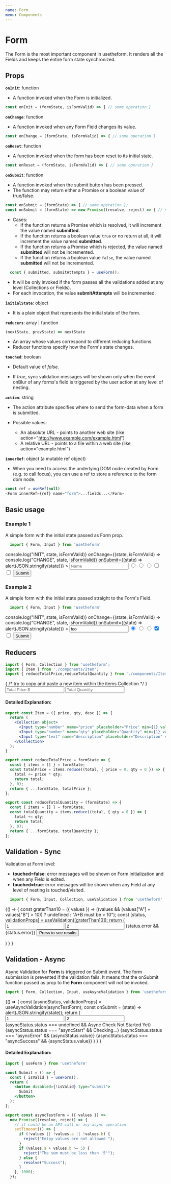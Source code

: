 ---
name: Form
menu: Components
---


# Form
The Form is the most important component in usetheform. It renders all the Fields and keeps the entire form state synchronized.

## Props

**`onInit`**: function

- A function invoked when the Form is initialized.

```javascript
const onInit = (formState, isFormValid) => { // some operation }
```

**`onChange`**: function

- A function invoked when any Form Field changes its value.

```javascript
const onChange = (formState, isFormValid) => { // some operation }
```

**`onReset`**: function

- A function invoked when the form has been reset to its initial state.

```javascript
const onReset = (formState, isFormValid) => { // some operation }
```

**`onSubmit`**: function

- A function invoked when the submit button has been pressed. 
- The function may return either a Promise or a boolean value of true/false.

```js
const onSubmit = (formState) => { // some operation };
const onSubmit = (formState) => new Promise((resolve, reject) => { // some async operation  });
```

- Cases:
  * If the function returns a Promise which is resolved, it will increment the value named **submitted**.
  * If the function returns a boolean value `true` or no return at all, it will increment the value named **submitted**.
  * If the function returns a Promise which is rejected, the value named **submitted** will not be incremented.
  * If the function returns a boolean value `false`, the value named **submitted** will not be incremented.

```js
  const { submitted, submitAttempts } = useForm();
```

- It will be only invoked if the form passes all the validations added at any level (Collections or Fields).
- For each invocation, the value **submitAttempts** will be incremented.

**`initialState`**: object

- It is a plain object that represents the initial state of the form.

**`reducers`**: array | function

```javascript
(nextState, prevState) => nextState
```

- An array whose values correspond to different reducing functions.
- Reducer functions specify how the Form's state changes.

**`touched`**: boolean

- Default value of *false*. 

- If *true*, sync validation messages will be shown only when the event onBlur of any forms's field is triggered by the user action at any level of nesting.

**`action`**: string

- The action attribute specifies where to send the form-data when a form is submitted.

- Possible values:
  * An absolute URL - points to another web site (like action="http://www.example.com/example.html")
  * A relative URL - points to a file within a web site (like action="example.html")

**`innerRef`**: object (a mutable ref object)

- When you need to access the underlying DOM node created by Form (e.g. to call focus), you can use a ref to store a reference to the form dom node.

```javascript
const ref = useRef(null)
<Form innerRef={ref} name="form">...fields...</Form>
```

## Basic usage

### Example 1

A simple form with the initial state passed as Form prop.

```javascript
  import { Form, Input } from 'usetheform'
```

<Playground>
  <Form
    initialState={{ name: "foo", gender: "M", option1: true }}
    onInit={(state, isFormValid) => console.log("INIT", state, isFormValid)}
    onChange={(state, isFormValid) => console.log("CHANGE", state, isFormValid)}
    onSubmit={(state) => alert(JSON.stringify(state))}
  >
    <Input type="text" name="name" placeholder="Name" />
    <Input type="radio" name="gender" value="M" placeholder="M" />
    <Input type="radio" name="gender" value="F" placeholder="F" />
    <Input type="radio" name="gender" value="Other" placeholder="Other" />
    <Input type="checkbox" name="option1" placeholder="Option 1" />
    <Input type="checkbox" name="option2" placeholder="Option 2" />
    <button type="submit">Submit</button>
  </Form>
</Playground>

### Example 2

A simple form with the initial state passed straight to the Form's Field.

```javascript
  import { Form, Input } from 'usetheform'
```
<Playground>
  <Form
    onInit={(state, isFormValid) => console.log("INIT", state, isFormValid)}
    onChange={(state, isFormValid) => console.log("CHANGE", state, isFormValid)}
    onSubmit={(state) => alert(JSON.stringify(state))}
  >
    <Input type="text" name="name" value="foo" placeholder="Name" />
    <Input type="radio" name="gender" value="M" checked placeholder="M" />
    <Input type="radio" name="gender" value="F" placeholder="F" />
    <Input type="radio" name="gender" value="Other" placeholder="Other" />
    <Input type="checkbox" name="option1" checked placeholder="Option 1" />
    <Input type="checkbox" name="option2" placeholder="Option 2" />
    <button type="submit">Submit</button>
  </Form>
</Playground>

## Reducers

```javascript
import { Form, Collection } from 'usetheform';
import { Item } from './components/Item';
import { reduceTotalPrice,reduceTotalQuantity } from './components/Item/utils';
```
<Playground>
  <Form reducers={[reduceTotalPrice, reduceTotalQuantity]}>
    <Collection array name="items">
      <Item price={5} desc="White Shoes" />
      <Item price={3} desc="Red Bag" /> 
      <Item price={6} desc="Blue Trouser" />
      { /* try to copy and paste a new item within the items Collection */ }
    </Collection>
    <Input type="number" name="totalPrice" readOnly placeholder="Total Price $" />
    <Input type="number" name="totalQuantity" readOnly placeholder="Total Quantity" />
  </Form>
</Playground>

#### Detailed Explanation:

```jsx
export const Item = ({ price, qty, desc }) => {
  return (
    <Collection object>
      <Input type="number" name="price" placeholder="Price" min={1} value={price} />
      <Input type="number" name="qty" placeholder="Quantity" min={1} value={qty} />
      <Input type="text" name="description" placeholder="Description" value={desc} />
    </Collection>
  );
}

export const reduceTotalPrice = formState => {
  const { items = [] } = formState;
  const totalPrice = items.reduce((total, { price = 0, qty = 0 }) => {
    total += price * qty;
    return total;
  }, 0);
  return { ...formState, totalPrice };
};

export const reduceTotalQuantity = (formState) => { 
  const { items = [] } = formState;
  const totalQuantity = items.reduce((total, { qty = 0 }) => {
    total += qty;
    return total;
  }, 0);
  return { ...formState, totalQuantity };
}; 
```

## Validation - Sync

Validation at Form level:

- **touched=false**: error messages will be shown on Form initialization and when any Field is edited.
- **touched=true**: error messages will be shown when any Field at any level of nesting is touched/visited.

```javascript
  import { Form, Input, Collection, useValidation } from 'usetheform'
```

<Playground>
{() => {
    const graterThan10 = ({ values }) => ((values && (values["A"] + values["B"] > 10)) ? undefined : "A+B must be > 10");
    const [status, validationProps] = useValidation([graterThan10]);
    return (
      <Form touched {...validationProps}>
        <Collection object name="values" >
          <Input type="number" name="A" placeholder="Number A" value="1" />
          <Input type="number" name="B" placeholder="Number B" value="2" />
        </Collection>
        {status.error && <label>{status.error}</label>}
        <button type="submit">Press to see results</button>
      </Form>
    )
  }
}
</Playground>

## Validation - Async

Async Validation for **Form** is triggered on Submit event. The form submission is prevented if the validation fails.
It means that the onSubmit function passed as prop to the **Form** component will not be invoked.

```javascript
import { Form, Collection, Input, useAsyncValidation } from 'usetheform';
```

<Playground>
{() => {
    const [asyncStatus, validationProps] = useAsyncValidation(asyncTestForm);
    const onSubmit = (state) => alert(JSON.stringify(state));
    return (
      <Form onSubmit={onSubmit} {...validationProps}>
        <Collection object name="values">
          <Input type="number" name="a" placeholder="Number A" value="1" />
          <Input type="number" name="b" placeholder="Number B" value="2" />
        </Collection>
        {asyncStatus.status === undefined && <label>Async Check Not Started Yet</label>}
        {asyncStatus.status === "asyncStart" && <label>Checking...</label>}
        {asyncStatus.status === "asyncError" && <label>{asyncStatus.value}</label>}
        {asyncStatus.status === "asyncSuccess" && <label>{asyncStatus.value}</label>}
        <Submit />
      </Form>
    )
  }
}
</Playground>

#### Detailed Explanation:

```jsx
import { useForm } from 'usetheform'

const Submit = () => {
  const { isValid } = useForm();
  return (
    <button disabled={!isValid} type="submit">
      Submit
    </button>
  );
};

export const asyncTestForm = ({ values }) =>
  new Promise((resolve, reject) => {
    // it could be an API call or any async operation
    setTimeout(() => {
      if (!values || !values.a || !values.b) {
        reject("Emtpy values are not allowed ");
      }
      if (values.a + values.b >= 5) {
        reject("The sum must be less than '5'");
      } else {
        resolve("Success");
      }
    }, 1000);
  });
```
